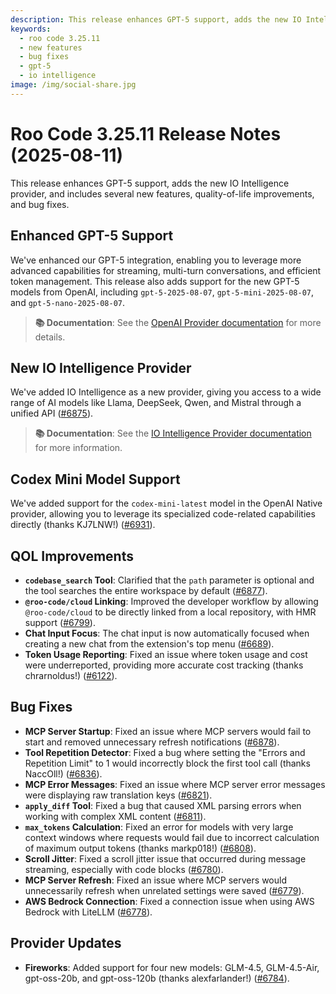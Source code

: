 ```yaml
---
description: This release enhances GPT-5 support, adds the new IO Intelligence provider, and includes several new features, QOL improvements, and bug fixes.
keywords:
  - roo code 3.25.11
  - new features
  - bug fixes
  - gpt-5
  - io intelligence
image: /img/social-share.jpg
---
```


# Roo Code 3.25.11 Release Notes (2025-08-11)

This release enhances GPT-5 support, adds the new IO Intelligence provider, and includes several new features, quality-of-life improvements, and bug fixes.

## Enhanced GPT-5 Support

We've enhanced our GPT-5 integration, enabling you to leverage more advanced capabilities for streaming, multi-turn conversations, and efficient token management. This release also adds support for the new GPT-5 models from OpenAI, including `gpt-5-2025-08-07`, `gpt-5-mini-2025-08-07`, and `gpt-5-nano-2025-08-07`.

> **📚 Documentation**: See the [OpenAI Provider documentation](/providers/openai) for more details.

## New IO Intelligence Provider

We've added IO Intelligence as a new provider, giving you access to a wide range of AI models like Llama, DeepSeek, Qwen, and Mistral through a unified API ([#6875](https://github.com/RooCodeInc/Roo-Code/pull/6875)).

> **📚 Documentation**: See the [IO Intelligence Provider documentation](/providers/io-intelligence) for more information.

## Codex Mini Model Support

We've added support for the `codex-mini-latest` model in the OpenAI Native provider, allowing you to leverage its specialized code-related capabilities directly (thanks KJ7LNW!) ([#6931](https://github.com/RooCodeInc/Roo-Code/pull/6931)).

## QOL Improvements

* **`codebase_search` Tool**: Clarified that the `path` parameter is optional and the tool searches the entire workspace by default ([#6877](https://github.com/RooCodeInc/Roo-Code/pull/6877)).
* **`@roo-code/cloud` Linking**: Improved the developer workflow by allowing `@roo-code/cloud` to be directly linked from a local repository, with HMR support ([#6799](https://github.com/RooCodeInc/Roo-Code/pull/6799)).
* **Chat Input Focus**: The chat input is now automatically focused when creating a new chat from the extension's top menu ([#6689](https://github.com/RooCodeInc/Roo-Code/pull/6689)).
* **Token Usage Reporting**: Fixed an issue where token usage and cost were underreported, providing more accurate cost tracking (thanks chrarnoldus!) ([#6122](https://github.com/RooCodeInc/Roo-Code/pull/6122)).

## Bug Fixes

* **MCP Server Startup**: Fixed an issue where MCP servers would fail to start and removed unnecessary refresh notifications ([#6878](https://github.com/RooCodeInc/Roo-Code/pull/6878)).
* **Tool Repetition Detector**: Fixed a bug where setting the "Errors and Repetition Limit" to 1 would incorrectly block the first tool call (thanks NaccOll!) ([#6836](https://github.com/RooCodeInc/Roo-Code/pull/6836)).
* **MCP Error Messages**: Fixed an issue where MCP server error messages were displaying raw translation keys ([#6821](https://github.com/RooCodeInc/Roo-Code/pull/6821)).
* **`apply_diff` Tool**: Fixed a bug that caused XML parsing errors when working with complex XML content ([#6811](https://github.com/RooCodeInc/Roo-Code/pull/6811)).
* **`max_tokens` Calculation**: Fixed an error for models with very large context windows where requests would fail due to incorrect calculation of maximum output tokens (thanks markp018!) ([#6808](https://github.com/RooCodeInc/Roo-Code/pull/6808)).
* **Scroll Jitter**: Fixed a scroll jitter issue that occurred during message streaming, especially with code blocks ([#6780](https://github.com/RooCodeInc/Roo-Code/pull/6780)).
* **MCP Server Refresh**: Fixed an issue where MCP servers would unnecessarily refresh when unrelated settings were saved ([#6779](https://github.com/RooCodeInc/Roo-Code/pull/6779)).
* **AWS Bedrock Connection**: Fixed a connection issue when using AWS Bedrock with LiteLLM ([#6778](https://github.com/RooCodeInc/Roo-Code/pull/6778)).

## Provider Updates

* **Fireworks**: Added support for four new models: GLM-4.5, GLM-4.5-Air, gpt-oss-20b, and gpt-oss-120b (thanks alexfarlander!) ([#6784](https://github.com/RooCodeInc/Roo-Code/pull/6784)).
